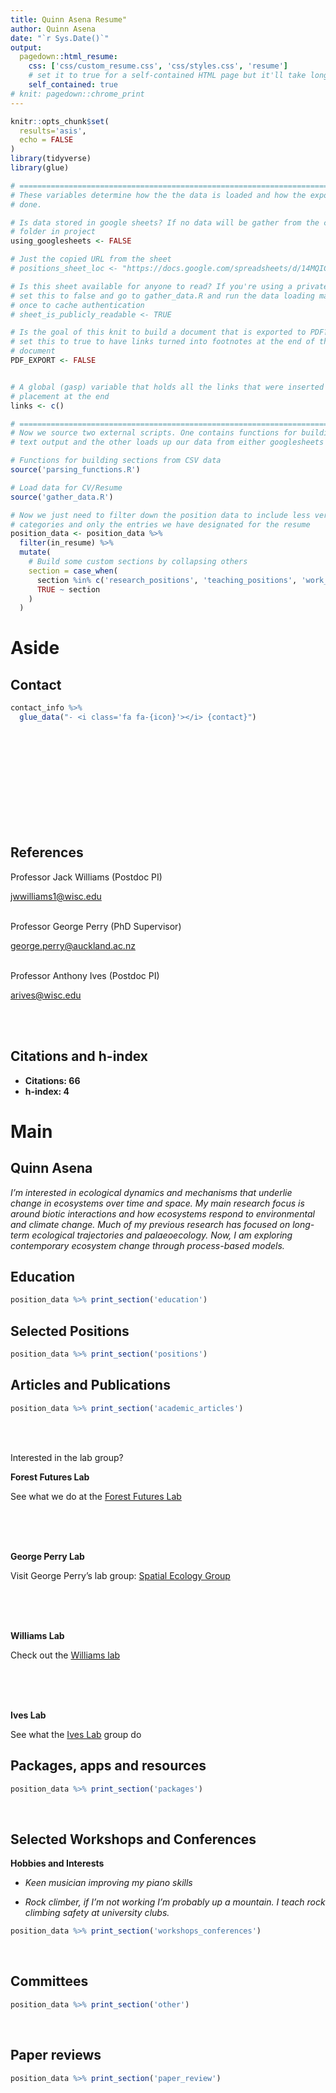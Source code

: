 ```yaml
---
title: Quinn Asena Resume"
author: Quinn Asena
date: "`r Sys.Date()`"
output:
  pagedown::html_resume:
    css: ['css/custom_resume.css', 'css/styles.css', 'resume']
    # set it to true for a self-contained HTML page but it'll take longer to render
    self_contained: true
# knit: pagedown::chrome_print    
---
```



```r
knitr::opts_chunk$set(
  results='asis', 
  echo = FALSE
)
library(tidyverse)
library(glue)

# ======================================================================
# These variables determine how the the data is loaded and how the exports are
# done.

# Is data stored in google sheets? If no data will be gather from the csvs/
# folder in project
using_googlesheets <- FALSE

# Just the copied URL from the sheet
# positions_sheet_loc <- "https://docs.google.com/spreadsheets/d/14MQICF2F8-vf8CKPF1m4lyGKO6_thG-4aSwat1e2TWc"

# Is this sheet available for anyone to read? If you're using a private sheet
# set this to false and go to gather_data.R and run the data loading manually
# once to cache authentication
# sheet_is_publicly_readable <- TRUE

# Is the goal of this knit to build a document that is exported to PDF? If so
# set this to true to have links turned into footnotes at the end of the
# document
PDF_EXPORT <- FALSE


# A global (gasp) variable that holds all the links that were inserted for
# placement at the end
links <- c()

# ======================================================================
# Now we source two external scripts. One contains functions for building the
# text output and the other loads up our data from either googlesheets or csvs

# Functions for building sections from CSV data
source('parsing_functions.R') 

# Load data for CV/Resume
source('gather_data.R')

# Now we just need to filter down the position data to include less verbose
# categories and only the entries we have designated for the resume
position_data <- position_data %>% 
  filter(in_resume) %>% 
  mutate(
    # Build some custom sections by collapsing others
    section = case_when(
      section %in% c('research_positions', 'teaching_positions', 'work_positions') ~ 'positions', 
      TRUE ~ section
    )
  ) 
```



Aside
================================================================================


Contact {#contact}
--------------------------------------------------------------------------------

```r
contact_info %>% 
  glue_data("- <i class='fa fa-{icon}'></i> {contact}")
```


<br>
<br>
<br>
<br>
<br>
<br>
<br>
<br>
<br>

<!-- Online Resources {#onlineresources} -->
<!-- -------------------------------------------------------------------------------- -->

<!-- - Workshop: [Quarto for Colaboration](https://github.com/QuinnAsena/resbaz2022) -->

<!-- - `fisheR`: R package for calculating Fisher's Information on time-series. Available at [github](https://github.com/UoA-eResearch/fisheR). -->

<!-- - `app:` [Population growth](https://quinnasena.shinyapps.io/r_logistic/) -->

<!-- - `app:` [Population growth for lecture](https://quinnasena.shinyapps.io/growth_app/) -->

<!-- - Lecture: [Ecological modelling](https://quinnasena.github.io/growth_lecture/pop_growth.html#1) -->

<!-- <br> -->
<!-- <br> -->
<!-- <br> -->
<!-- <br> -->
<!-- <br> -->
<!-- <br> -->
<!-- <br> -->

References {#references}
--------------------------------------------------------------------------------

Professor Jack Williams (Postdoc PI)

[jwwilliams1@wisc.edu](jwwilliams1@wisc.edu)
<br>
<br>

Professor George Perry (PhD Supervisor)

[george.perry@auckland.ac.nz](george.perry@auckland.ac.nz)
<br>
<br>

Professor Anthony Ives (Postdoc PI)

[arives@wisc.edu](arives@wisc.edu)

<!-- Associate Professor Janet M Wilmshurst -->

<!-- [janet.wilmshurst@auckland.ac.nz](janet.wilmshurst@auckland.ac.nz) -->
<br>
<br>

<!-- Associate Professor Giovanni Coco -->

<!-- [g.coco@auckland.ac.nz](g.coco@auckland.ac.nz) -->


Citations and h-index
--------------------------------------------------------------------------------

- **Citations: 66**
- **h-index: 4**




Main
================================================================================

Quinn Asena {#title}
--------------------------------------------------------------------------------

_I’m interested in ecological dynamics and mechanisms that underlie change in ecosystems over time and space. My main research focus is around biotic interactions and how ecosystems respond to environmental and climate change. Much of my previous research has focused on long-term ecological trajectories and palaeoecology. Now, I am exploring contemporary ecosystem change through process-based models._

Education {data-icon=graduation-cap data-concise=true}
--------------------------------------------------------------------------------

```r
position_data %>% print_section('education')
```

Selected Positions {data-icon=book-open}
--------------------------------------------------------------------------------

```r
position_data %>% print_section('positions')
```

Articles and Publications {data-icon=chess}
--------------------------------------------------------------------------------


```r
position_data %>% print_section('academic_articles')
```
<br>
<br>



::: aside

Interested in the lab group?

__Forest Futures Lab__

See what we do at the [Forest Futures Lab](https://forestfutureslab.org/)

<br>
<br>
<br>

__George Perry Lab__

Visit George Perry's lab group: [Spatial Ecology Group](https://spatialecol.com/)

<br>
<br>
<br>

__Williams Lab__

Check out the [Williams lab](https://williamspaleolab.github.io/)

<br>
<br>
<br>

__Ives Lab__

See what the [Ives Lab](https://ives.labs.wisc.edu/) group do

:::




Packages, apps and resources {data-icon=robot}
--------------------------------------------------------------------------------


```r
position_data %>% print_section('packages')

```

<br>

Selected Workshops and Conferences {data-icon=book}
--------------------------------------------------------------------------------

::: aside

__Hobbies and Interests__

- _Keen musician improving my piano skills_
<br>

- _Rock climber, if I'm not working I'm probably up a mountain. I teach rock climbing safety at university clubs._
:::

```r
position_data %>% print_section('workshops_conferences')
```

<br>

Committees {data-icon=bookmark-o}
--------------------------------------------------------------------------------


```r
position_data %>% print_section('other')

```

<br>

Paper reviews {data-icon=balance-scale}
--------------------------------------------------------------------------------


```r
position_data %>% print_section('paper_review')

```

